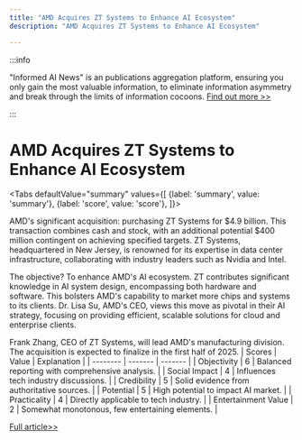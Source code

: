 ```yaml
---
title: "AMD Acquires ZT Systems to Enhance AI Ecosystem"
description: "AMD Acquires ZT Systems to Enhance AI Ecosystem"

---
```



:::info

"Informed AI News" is an publications aggregation platform, ensuring you only gain the most valuable information, to eliminate information asymmetry and break through the limits of information cocoons.  [Find out more >>](/)

:::

# AMD Acquires ZT Systems to Enhance AI Ecosystem


<Tabs
	defaultValue="summary"
	values={[
	{label: 'summary', value: 'summary'},
	{label: 'score', value: 'score'},
]}>
<TabItem value="summary">


AMD's significant acquisition: purchasing ZT Systems for $4.9 billion. This transaction combines cash and stock, with an additional potential $400 million contingent on achieving specified targets. ZT Systems, headquartered in New Jersey, is renowned for its expertise in data center infrastructure, collaborating with industry leaders such as Nvidia and Intel.

The objective? To enhance AMD's AI ecosystem. ZT contributes significant knowledge in AI system design, encompassing both hardware and software. This bolsters AMD's capability to market more chips and systems to its clients. Dr. Lisa Su, AMD's CEO, views this move as pivotal in their AI strategy, focusing on providing efficient, scalable solutions for cloud and enterprise clients.

Frank Zhang, CEO of ZT Systems, will lead AMD's manufacturing division. The acquisition is expected to finalize in the first half of 2025.
</TabItem>
<TabItem value="score">
	| Scores     | Value   | Explanation |
	| -------- | ------- | ------- |
	| Objectivity  | 6    | Balanced reporting with comprehensive analysis.    |
	| Social Impact | 4     | Influences tech industry discussions.    |
	| Credibility    | 5    | Solid evidence from authoritative sources.    |
	| Potential    | 5    | High potential to impact AI market.    |
	| Practicality    | 4    | Directly applicable to tech industry.    |
	| Entertainment Value    | 2    | Somewhat monotonous, few entertaining elements.    |
</TabItem>
</Tabs>

[Full article>>](https://techcrunch.com/2024/08/19/amd-to-acquire-infrastructure-player-zt-systems-for-4-9b-to-amp-up-its-ai-ecosystem-play/)
